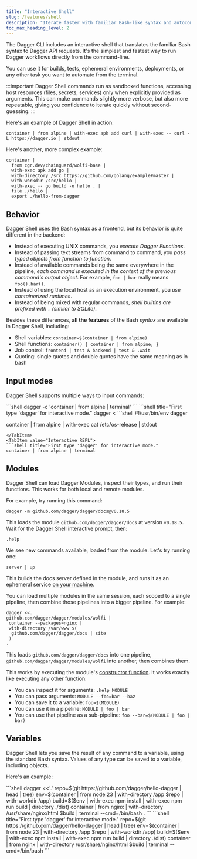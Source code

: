 ```yaml
---
title: "Interactive Shell"
slug: /features/shell
description: "Iterate faster with familiar Bash-like syntax and autocomplete"
toc_max_heading_level: 2
---
```



The Dagger CLI includes an interactive shell that translates the familiar Bash syntax to Dagger API requests.
It's the simplest and fastest way to run Dagger workflows directly from the command-line.

You can use it for builds, tests, ephemeral environments, deployments, or any other task you want to automate from the terminal.

:::important
Dagger Shell commands run as sandboxed functions, accessing host resources (files, secrets, services) only when explicitly provided as arguments.
This can make commands slightly more verbose, but also more repeatable, giving you confidence to iterate quickly without second-guessing.
:::

Here's an example of Dagger Shell in action:

```shell
container | from alpine | with-exec apk add curl | with-exec -- curl -L https://dagger.io | stdout
```

<VideoPlayer src="/img/current_docs/features/shell-curl.webm" alt="Dagger Shell" />

Here's another, more complex example:

```shell
container |
  from cgr.dev/chainguard/wolfi-base |
  with-exec apk add go |
  with-directory /src https://github.com/golang/example#master |
  with-workdir /src/hello |
  with-exec -- go build -o hello . |
  file ./hello |
  export ./hello-from-dagger
```

<VideoPlayer src="/img/current_docs/features/shell-build.webm" alt="Shell build example" />

## Behavior

Dagger Shell uses the Bash syntax as a frontend, but its behavior is quite different in the backend:

- Instead of executing UNIX commands, you _execute Dagger Functions_.
- Instead of passing text streams from command to command, you _pass typed objects from function to function_.
- Instead of available commands being the same everywhere in the pipeline, _each command is executed in the context of the previous command's output object_. For example, `foo | bar` really means `foo().bar()`.
- Instead of using the local host as an execution environment, you _use containerized runtimes_.
- Instead of being mixed with regular commands, _shell builtins are prefixed with `.` (similar to SQLite)_.

Besides these differences, **all the features** of the Bash *syntax* are available in Dagger Shell, including:

- Shell variables: `container=$(container | from alpine)`
- Shell functions: `container() { container | from alpine; }`
- Job control: `frontend | test & backend | test & .wait`
- Quoting: single quotes and double quotes have the same meaning as in bash

## Input modes

Dagger Shell supports multiple ways to input commands:

<Tabs groupId="shell">
<TabItem value="Inline execution">
```shell
dagger -c 'container | from alpine | terminal'
```
</TabItem>
<TabItem value="Standard input">
```shell title="First type 'dagger' for interactive mode."
dagger <<EOF
container | from alpine | terminal
EOF
```
</TabItem>
<TabItem value="Script">
```shell
#!/usr/bin/env dagger

container |
from alpine |
with-exec cat /etc/os-release |
stdout
```
</TabItem>
<TabItem value="Interactive REPL">
```shell title="First type 'dagger' for interactive mode."
container | from alpine | terminal
```
</TabItem>
</Tabs>

## Modules

Dagger Shell can load Dagger Modules, inspect their types, and run their functions. This works for both local and remote modules.

<VideoPlayer src="/img/current_docs/features/shell-module.webm" alt="Dagger Shell module loading" />

For example, try running this command:

```shell
dagger -m github.com/dagger/dagger/docs@v0.18.5
```

This loads the module `github.com/dagger/dagger/docs` at version `v0.18.5`. Wait for the Dagger Shell interactive prompt, then:

```shell
.help
```

We see new commands available, loaded from the module. Let's try running one:

```shell
server | up
```

This builds the docs server defined in the module, and runs it as an ephemeral service [on your machine](http://localhost:8080).

You can load multiple modules in the same session, each scoped to a single pipeline, then combine those pipelines into a bigger pipeline. For example:

```shell
dagger <<.
github.com/dagger/dagger/modules/wolfi |
 container --packages=nginx |
 with-directory /var/www $(
  github.com/dagger/dagger/docs | site
 )
.
```

This loads `github.com/dagger/dagger/docs` into one pipeline, `github.com/dagger/dagger/modules/wolfi` into another, then combines them.

This works by executing the module's [constructor function](../extending/constructors.mdx). It works exactly like executing any other function:

- You can inspect it for arguments: `.help MODULE`
- You can pass arguments: `MODULE --foo=bar --baz`
- You can save it to a variable: `foo=$(MODULE)`
- You can use it in a pipeline: `MODULE | foo | bar`
- You can use that pipeline as a sub-pipeline: `foo --bar=$(MODULE | foo | bar)`

## Variables

Dagger Shell lets you save the result of any command to a variable, using the standard Bash syntax.
Values of any type can be saved to a variable, including objects.

Here's an example:

<Tabs groupId="shell">
<TabItem value="System shell">
```shell
dagger <<'.'
repo=$(git https://github.com/dagger/hello-dagger | head | tree)
env=$(container | from node:23 | with-directory /app $repo | with-workdir /app)
build=$($env | with-exec npm install | with-exec npm run build | directory ./dist)
container | from nginx | with-directory /usr/share/nginx/html $build | terminal --cmd=/bin/bash
.
```
</TabItem>
<TabItem value="Dagger Shell">
```shell title="First type 'dagger' for interactive mode."
repo=$(git https://github.com/dagger/hello-dagger | head | tree)
env=$(container | from node:23 | with-directory /app $repo | with-workdir /app)
build=$($env | with-exec npm install | with-exec npm run build | directory ./dist)
container | from nginx | with-directory /usr/share/nginx/html $build | terminal --cmd=/bin/bash
```
</TabItem>
</Tabs>

<VideoPlayer src="/img/current_docs/features/shell-variables.webm" alt="Dagger Shell variables" />
